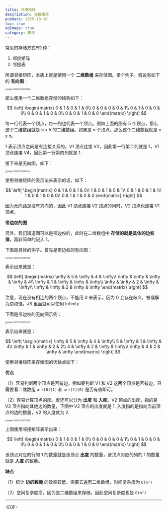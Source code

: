 ```yaml
---
title: 邻接矩阵
description: 邻接矩阵
pubDate: 2025-10-10
toc: true
ogImage: true
category: 算法
---
```


常见的存储方式有2种：

1. 邻接矩阵
2. 邻接表

所谓邻接矩阵，本质上就是使用一个 **二维数组** 来存储图。举个例子，假设有如下的 **有向图**：

<img
  src="https://xiejie-typora.oss-cn-chengdu.aliyuncs.com/2025-03-12-053737.png"
  alt="image-20250312133737628"
  style="zoom:40%;"
/>

那么使用一个二维数组存储的结构如下：

$$
\left[
\begin{matrix}
0 & 1 & 0 & 1 & 0\\
0 & 0 & 0 & 0 & 1\\
0 & 1 & 0 & 0 & 0\\
0 & 0 & 1 & 0 & 0\\
0 & 0 & 1 & 0 & 0
\end{matrix}
\right]
$$

每一行代表一个顶点，每一列也代表一个顶点。例如上面的图有 5 个顶点，那么这个二维数组就是 5 x 5 的二维数组。如果是 n 个顶点，那么这个二维数组就是 n x n。

1 表示顶点之间是有连接关系的。V1 顶点连接 V2，因此第一行第二列就是 1，V1 顶点连接 V4，因此第一行第四列就是 1.

接下来是无向图，如下：

<img
  src="https://xiejie-typora.oss-cn-chengdu.aliyuncs.com/2025-03-12-054803.png"
  alt="image-20250312134803244"
  style="zoom:40%;"
/>

使用邻接矩阵的表示法来表示的话，如下：

$$
\left[
\begin{matrix}
0 & 1 & 0 & 1 & 0\\
1 & 0 & 1 & 0 & 1\\
0 & 1 & 0 & 1 & 1\\
1 & 0 & 1 & 0 & 0\\
0 & 1 & 1 & 0 & 0
\end{matrix}
\right]
$$

因为无向路是没有方向的，因此 V1 顶点连接 V2 顶点的同时，V2 顶点也连接 V1 顶点。

**带边权的图**

另外，我们知道图可以是带边权的，此时在二维数组中 **存储的就是具体的边权值**，而非简单的记入 1。

下面是具体的例子。首先是带边权的有向图：

<img
  src="https://xiejie-typora.oss-cn-chengdu.aliyuncs.com/2025-03-12-055412.png"
  alt="image-20250312135412244"
  style="zoom:40%;"
/>

表示出来就是：

$$
\left[
\begin{matrix}
\infty & 5 & \infty & 4 & \infty\\
\infty & \infty & \infty & \infty & 4\\
\infty & 1 & \infty & \infty & \infty\\
\infty & \infty & 2 & \infty & \infty\\
\infty & \infty & 2 & \infty & \infty
\end{matrix}
\right]
$$

注意，现在没有相连的两个顶点，不能用 0 来表示，因为 0 会存在歧义，被误解为边权值。JS 里面就可以使用 Infinity

下面是带边权的无向图示例：

<img
  src="https://xiejie-typora.oss-cn-chengdu.aliyuncs.com/2025-03-12-060033.png"
  alt="image-20250312140032926"
  style="zoom:40%;"
/>

表示出来就是：

$$
\left[
\begin{matrix}
\infty & 5 & \infty & 4 & \infty\\
5 & \infty & 1 & \infty & 4\\
\infty & 1 & \infty & 2 & 2\\
4 & \infty & 2 & \infty & \infty\\
\infty & 4 & 2 & \infty & \infty
\end{matrix}
\right]
$$

使用邻接矩阵来存储图的优缺点如下：

**优点**

（1）容易判断两个顶点是否有边，例如要判断 V1 和 V2 这两个顶点是否有边，只需要看二维数组 `arr[0][1]` 和 `arr[1][0]` 是否有值即可。

（2）容易计算顶点的度。度还可以分为 **出度** 和 **入度**。V2 顶点的出度，指的是 V2 顶点指向其他边的数量，下图中 V2 顶点的出度就是 1. 入度指的是指向当前顶点的边的数量，V2 的入度就为 2.

<img
  src="https://xiejie-typora.oss-cn-chengdu.aliyuncs.com/2025-03-12-053737.png"
  alt="image-20250312133737628"
  style="zoom:40%;"
/>

上图使用邻接矩阵表示出来：

$$
\left[
\begin{matrix}
0 & 1 & 0 & 1 & 0\\
0 & 0 & 0 & 0 & 1\\
0 & 1 & 0 & 0 & 0\\
0 & 0 & 1 & 0 & 0\\
0 & 0 & 1 & 0 & 0
\end{matrix}
\right]
$$

该顶点对应的行的 1 的数量就是该顶点 **出度** 的数量，该顶点对应的列的 1 的数量就是 **入度** 的数量。

**缺点**

（1）统计 **边的数量** 的效率较低，需要去遍历二维数组，时间复杂度为 `O(n²)`

（2）空间复杂度高，因为是二维数组来存储，因此空间复杂度也是 `O(n²)`

---

-EOF-
